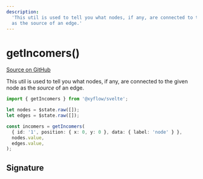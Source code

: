 ```yaml
---
description:
  'This util is used to tell you what nodes, if any, are connected to the given node
  as the source of an edge.'
---
```


# getIncomers()

[Source on GitHub](https://github.com/xyflow/xyflow/blob/main/packages/system/src/utils/graph.ts/#L121-L137)

This util is used to tell you what nodes, if any, are connected to the given node
as the _source_ of an edge.

```ts
import { getIncomers } from '@xyflow/svelte';

let nodes = $state.raw([]);
let edges = $state.raw([]);

const incomers = getIncomers(
  { id: '1', position: { x: 0, y: 0 }, data: { label: 'node' } },
  nodes.value,
  edges.value,
);
```

## Signature

<APIDocs functionName="getIncomers" />
